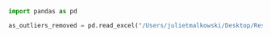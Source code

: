 ```python
import pandas as pd

as_outliers_removed = pd.read_excel("/Users/julietmalkowski/Desktop/Research/Kinetic_Model/as_outliers_removed_june16.xlsx")

```